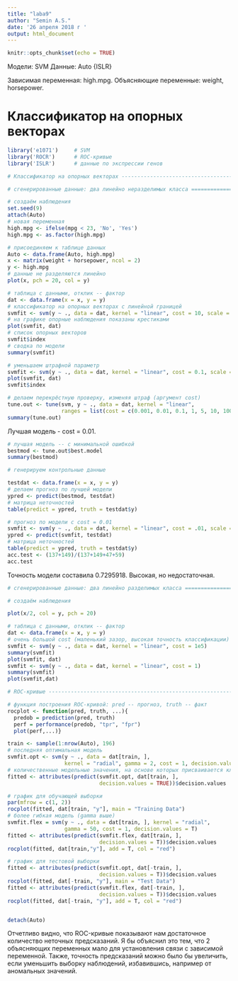 ---
title: "laba9"
author: "Semin A.S."
date: '26 апреля 2018 г '
output: html_document
---

```{r setup, include=FALSE}
knitr::opts_chunk$set(echo = TRUE)
```

Модели: SVM
Данные: Auto {ISLR}

Зависимая переменная: high.mpg.
Объясняющие переменные: weight, horsepower.


# Классификатор на опорных векторах


```{r, echo=FALSE}
library('e1071')     # SVM
library('ROCR')      # ROC-кривые
library('ISLR')      # данные по экспрессии генов

# Классификатор на опорных векторах --------------------------------------------

# сгенерированные данные: два линейно неразделимых класса ======================

# создаём наблюдения
set.seed(9)
attach(Auto)
# новая переменная
high.mpg <- ifelse(mpg < 23, 'No', 'Yes')
high.mpg <- as.factor(high.mpg)

# присоединяем к таблице данных
Auto <- data.frame(Auto, high.mpg)
x <- matrix(weight + horsepower, ncol = 2)
y <- high.mpg
# данные не разделяются линейно
plot(x, pch = 20, col = y)

# таблица с данными, отклик -- фактор
dat <- data.frame(x = x, y = y)
# классификатор на опорных векторах с линейной границей
svmfit <- svm(y ~ ., data = dat, kernel = "linear", cost = 10, scale = FALSE)
# на графике опорные наблюдения показаны крестиками
plot(svmfit, dat)
# список опорных векторов
svmfit$index
# сводка по модели
summary(svmfit)

# уменьшаем штрафной параметр
svmfit <- svm(y ~ ., data = dat, kernel = "linear", cost = 0.1, scale = FALSE)
plot(svmfit, dat)
svmfit$index

# делаем перекрёстную проверку, изменяя штраф (аргумент cost)
tune.out <- tune(svm, y ~ ., data = dat, kernel = "linear",
                 ranges = list(cost = c(0.001, 0.01, 0.1, 1, 5, 10, 100)))
summary(tune.out)
```

Лучшая модель - cost = 0.01.

```{r, echo=FALSE}
# лучшая модель -- с минимальной ошибкой
bestmod <- tune.out$best.model
summary(bestmod)

# генерируем контрольные данные

testdat <- data.frame(x = x, y = y)
# делаем прогноз по лучшей модели
ypred <- predict(bestmod, testdat)
# матрица неточностей
table(predict = ypred, truth = testdat$y)

# прогноз по модели с cost = 0.01
svmfit <- svm(y ~ ., data = dat, kernel = "linear", cost = .01, scale = FALSE)
ypred <- predict(svmfit, testdat)
# матрица неточностей
table(predict = ypred, truth = testdat$y)
acc.test <- (137+149)/(137+149+47+59)
acc.test
```

Точность модели составила 0.7295918. Высокая, но недостаточная.

```{r, echo=FALSE}
# сгенерированные данные: два линейно разделимых класса ========================

# создаём наблюдения

plot(x/2, col = y, pch = 20)

# таблица с данными, отклик -- фактор
dat <- data.frame(x = x, y = y)
# очень большой cost (маленький зазор, высокая точность классификации)
svmfit <- svm(y ~ ., data = dat, kernel = "linear", cost = 1e5)
summary(svmfit)
plot(svmfit, dat)
svmfit <- svm(y ~ ., data = dat, kernel = "linear", cost = 1)
summary(svmfit)
plot(svmfit,dat)
```


```{r, echo=FALSE}
# ROC-кривые -------------------------------------------------------------------

# функция построения ROC-кривой: pred -- прогноз, truth -- факт
rocplot <- function(pred, truth, ...){
  predob = prediction(pred, truth)
  perf = performance(predob, "tpr", "fpr")
  plot(perf,...)}

train <- sample(1:nrow(Auto), 196)
# последняя оптимальная модель
svmfit.opt <- svm(y ~ ., data = dat[train, ], 
                  kernel = "radial", gamma = 2, cost = 1, decision.values = T)
# количественные модельные значения, на основе которых присваивается класс
fitted <- attributes(predict(svmfit.opt, dat[train, ],
                             decision.values = TRUE))$decision.values

# график для обучающей выборки
par(mfrow = c(1, 2))
rocplot(fitted, dat[train, "y"], main = "Training Data")
# более гибкая модель (gamma выше)
svmfit.flex = svm(y ~ ., data = dat[train, ], kernel = "radial", 
                  gamma = 50, cost = 1, decision.values = T)
fitted <- attributes(predict(svmfit.flex, dat[train, ], 
                             decision.values = T))$decision.values
rocplot(fitted, dat[train,"y"], add = T, col = "red")

# график для тестовой выборки
fitted <- attributes(predict(svmfit.opt, dat[-train, ], 
                             decision.values = T))$decision.values
rocplot(fitted, dat[-train, "y"], main = "Test Data")
fitted <- attributes(predict(svmfit.flex, dat[-train, ], 
                             decision.values = T))$decision.values
rocplot(fitted, dat[-train, "y"], add = T, col = "red")


detach(Auto)
```

Отчетливо видно, что ROC-кривые показывают нам достаточное количество неточных предсказаний. Я бы объяснил это тем, что 2 объясняющих переменных мало для установления связи с зависимой переменной. Также, точность предсказаний можно было бы увеличить, если уменьшить выборку наблюдений, избавившись, например от аномальных значений.